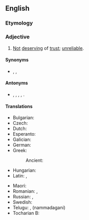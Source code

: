 ==English==

===Etymology===
{{prefix|en|un|trustworthy}}

===Adjective===
{{en-adj}}

# [[not|Not]] [[deserve|deserving]] of [[trust]]; [[unreliable]].

====Synonyms====
* {{sense|not deserving of trust, unreliable}} {{l|en|inaccurate}}, {{l|en|insincere}}, {{l|en|unreliable}}

====Antonyms====
* {{sense|not deserving of trust, unreliable}} {{l|en|true}}, {{l|en|accurate}}, {{l|en|sincere}}, {{l|en|faithful}}, {{l|en|reliable}}.

====Translations====
{{trans-top|not deserving of trust; unreliable}}
* Bulgarian: {{t+|bg|ненадежден}}
* Czech: {{t|cs|nedůvěryhodný|m}}
* Dutch: {{t+|nl|onbetrouwbaar}}
* Esperanto: {{t|eo|malfidinda}}
* Galician: {{t+|gl|falso}}
* German: {{t+|de|unzuverlässig}}
* Greek:
*: Ancient: {{t|grc|ἄπιστος}}
* Hungarian: {{t+|hu|megbízhatatlan}}
* Latin: {{t|la|infidus}}, {{t|la|levifīdus}}
{{trans-mid}}
* Maori: {{t|mi|ngutu tere}} {{qualifier|of people}}
* Romanian: {{t+|ro|îndoielnic}}, {{t+|ro|nesigur}}
* Russian: {{t+|ru|ненадёжный}}, {{t|ru|[[не]] [[заслуживать|заслу́живающий]] [[доверие|дове́рия]]}}
* Swedish: {{t+|sv|opålitlig}}
* Telugu: {{t+|te|అవిశ్వసనీయము}}, {{t|te|నమ్మదగని}} (nammadagani)
* Tocharian B: {{t|txb|empakwatte}}
{{trans-bottom}}